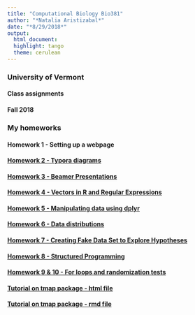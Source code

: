 ```yaml
---
title: "Computational Biology Bio381"
author: "*Natalia Aristizabal*"
date: "*8/29/2018*"
output: 
  html_document:
  highlight: tango
  theme: cerulean
---
```

### University of Vermont

#### Class assignments
#### Fall 2018

### My homeworks 


####  Homework 1 - Setting up a webpage

#### [Homework 2 - Typora diagrams](hw2_attempt2.html)

#### [Homework 3 - Beamer Presentations](markdown_beamer_presentations_hw3.pdf)

#### [Homework 4 - Vectors in R and Regular Expressions](hw4_sept19_Natalia_A.html)

#### [Homework 5 - Manipulating data using dplyr](hw5_sept26_Natalia_A.html)

#### [Homework 6 - Data distributions](hw6_Oct3_Natalia_A.html)

#### [Homework 7 - Creating Fake Data Set to Explore Hypotheses](hw7_22Oct2018_NataliaA.html)

#### [Homework 8 - Structured Programming](hw8_Nov2018_NataliaA.html)

#### [Homework 9 & 10 - For loops and randomization tests](hw10_Oct31_Natalia_A.html)

#### [Tutorial on tmap package - html file](tmap_presentation.html)

#### [Tutorial on tmap package - rmd file](tmap_presentation.Rmd)

